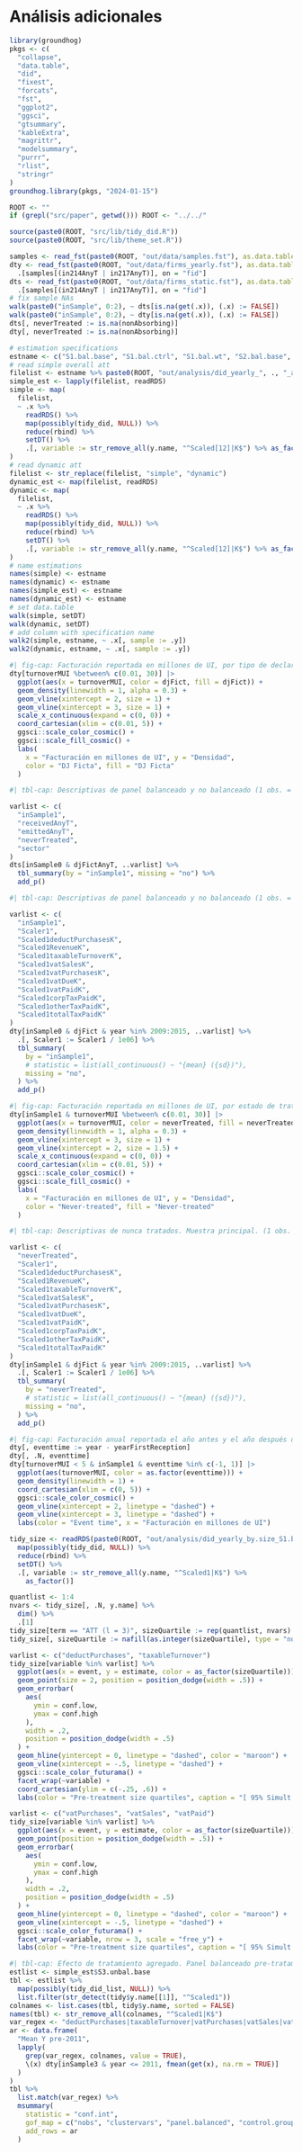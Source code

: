 # Análisis adicionales
```r
library(groundhog)
pkgs <- c(
  "collapse",
  "data.table",
  "did",
  "fixest",
  "forcats",
  "fst",
  "ggplot2",
  "ggsci",
  "gtsummary",
  "kableExtra",
  "magrittr",
  "modelsummary",
  "purrr",
  "rlist",
  "stringr"
)
groundhog.library(pkgs, "2024-01-15")

ROOT <- ""
if (grepl("src/paper", getwd())) ROOT <- "../../"

source(paste0(ROOT, "src/lib/tidy_did.R"))
source(paste0(ROOT, "src/lib/theme_set.R"))
```

```r
samples <- read_fst(paste0(ROOT, "out/data/samples.fst"), as.data.table = TRUE)
dty <- read_fst(paste0(ROOT, "out/data/firms_yearly.fst"), as.data.table = TRUE) %>%
  .[samples[(in214AnyT | in217AnyT)], on = "fid"]
dts <- read_fst(paste0(ROOT, "out/data/firms_static.fst"), as.data.table = TRUE) %>%
  .[samples[(in214AnyT | in217AnyT)], on = "fid"]
# fix sample NAs
walk(paste0("inSample", 0:2), ~ dts[is.na(get(.x)), (.x) := FALSE])
walk(paste0("inSample", 0:2), ~ dty[is.na(get(.x)), (.x) := FALSE])
dts[, neverTreated := is.na(nonAbsorbing)]
dty[, neverTreated := is.na(nonAbsorbing)]
```

```r
# estimation specifications
estname <- c("S1.bal.base", "S1.bal.ctrl", "S1.bal.wt", "S2.bal.base", "S3.unbal.base", "S3.unbal.wt")
# read simple overall att
filelist <- estname %>% paste0(ROOT, "out/analysis/did_yearly_", ., "_aggte.simple.RDS")
simple_est <- lapply(filelist, readRDS)
simple <- map(
  filelist,
  ~ .x %>%
    readRDS() %>%
    map(possibly(tidy_did, NULL)) %>%
    reduce(rbind) %>%
    setDT() %>%
    .[, variable := str_remove_all(y.name, "^Scaled[12]|K$") %>% as_factor()]
)
# read dynamic att
filelist <- str_replace(filelist, "simple", "dynamic")
dynamic_est <- map(filelist, readRDS)
dynamic <- map(
  filelist,
  ~ .x %>%
    readRDS() %>%
    map(possibly(tidy_did, NULL)) %>%
    reduce(rbind) %>%
    setDT() %>%
    .[, variable := str_remove_all(y.name, "^Scaled[12]|K$") %>% as_factor()]
)
# name estimations
names(simple) <- estname
names(dynamic) <- estname
names(simple_est) <- estname
names(dynamic_est) <- estname
# set data.table
walk(simple, setDT)
walk(dynamic, setDT)
# add column with specification name
walk2(simple, estname, ~ .x[, sample := .y])
walk2(dynamic, estname, ~ .x[, sample := .y])
```

```r
#| fig-cap: Facturación reportada en millones de UI, por tipo de declaración.
dty[turnoverMUI %between% c(0.01, 30)] |>
  ggplot(aes(x = turnoverMUI, color = djFict, fill = djFict)) +
  geom_density(linewidth = 1, alpha = 0.3) +
  geom_vline(xintercept = 2, size = 1) +
  geom_vline(xintercept = 3, size = 1) +
  scale_x_continuous(expand = c(0, 0)) +
  coord_cartesian(xlim = c(0.01, 5)) +
  ggsci::scale_color_cosmic() +
  ggsci::scale_fill_cosmic() +
  labs(
    x = "Facturación en millones de UI", y = "Densidad",
    color = "DJ Ficta", fill = "DJ Ficta"
  )
```

```r
#| tbl-cap: Descriptivas de panel balanceado y no balanceado (1 obs. = 1 firma).

varlist <- c(
  "inSample1",
  "receivedAnyT",
  "emittedAnyT",
  "neverTreated",
  "sector"
)
dts[inSample0 & djFictAnyT, ..varlist] %>%
  tbl_summary(by = "inSample1", missing = "no") %>%
  add_p()
```

```r
#| tbl-cap: Descriptivas de panel balanceado y no balanceado (1 obs. = 1 año-firma).

varlist <- c(
  "inSample1",
  "Scaler1",
  "Scaled1deductPurchasesK",
  "Scaled1RevenueK",
  "Scaled1taxableTurnoverK",
  "Scaled1vatSalesK",
  "Scaled1vatPurchasesK",
  "Scaled1vatDueK",
  "Scaled1vatPaidK",
  "Scaled1corpTaxPaidK",
  "Scaled1otherTaxPaidK",
  "Scaled1totalTaxPaidK"
)
dty[inSample0 & djFict & year %in% 2009:2015, ..varlist] %>%
  .[, Scaler1 := Scaler1 / 1e06] %>%
  tbl_summary(
    by = "inSample1",
    # statistic = list(all_continuous() ~ "{mean} ({sd})"),
    missing = "no",
  ) %>%
  add_p()
```

```r
#| fig-cap: Facturación reportada en millones de UI, por estado de tratamiento. Muestra principal.
dty[inSample1 & turnoverMUI %between% c(0.01, 30)] |>
  ggplot(aes(x = turnoverMUI, color = neverTreated, fill = neverTreated)) +
  geom_density(linewidth = 1, alpha = 0.3) +
  geom_vline(xintercept = 3, size = 1) +
  geom_vline(xintercept = 2, size = 1.5) +
  scale_x_continuous(expand = c(0, 0)) +
  coord_cartesian(xlim = c(0.01, 5)) +
  ggsci::scale_color_cosmic() +
  ggsci::scale_fill_cosmic() +
  labs(
    x = "Facturación en millones de UI", y = "Densidad",
    color = "Never-treated", fill = "Never-treated"
  )
```

```r
#| tbl-cap: Descriptivas de nunca tratados. Muestra principal. (1 obs. = 1 año-firma).

varlist <- c(
  "neverTreated",
  "Scaler1",
  "Scaled1deductPurchasesK",
  "Scaled1RevenueK",
  "Scaled1taxableTurnoverK",
  "Scaled1vatSalesK",
  "Scaled1vatPurchasesK",
  "Scaled1vatDueK",
  "Scaled1vatPaidK",
  "Scaled1corpTaxPaidK",
  "Scaled1otherTaxPaidK",
  "Scaled1totalTaxPaidK"
)
dty[inSample1 & djFict & year %in% 2009:2015, ..varlist] %>%
  .[, Scaler1 := Scaler1 / 1e06] %>%
  tbl_summary(
    by = "neverTreated",
    # statistic = list(all_continuous() ~ "{mean} ({sd})"),
    missing = "no",
  ) %>%
  add_p()
```

```r
#| fig-cap: Facturación anual reportada el año antes y el año después de recibir la primera factura electrónica. Muestra principal.
dty[, eventtime := year - yearFirstReception]
dty[, .N, eventtime]
dty[turnoverMUI < 5 & inSample1 & eventtime %in% c(-1, 1)] |>
  ggplot(aes(turnoverMUI, color = as.factor(eventtime))) +
  geom_density(linewidth = 1) +
  coord_cartesian(xlim = c(0, 5)) +
  ggsci::scale_color_cosmic() +
  geom_vline(xintercept = 2, linetype = "dashed") +
  geom_vline(xintercept = 3, linetype = "dashed") +
  labs(color = "Event time", x = "Facturación en millones de UI")
```

```r
tidy_size <- readRDS(paste0(ROOT, "out/analysis/did_yearly_by.size_S1.bal.base_aggte.dynamic.RDS")) %>%
  map(possibly(tidy_did, NULL)) %>%
  reduce(rbind) %>%
  setDT() %>%
  .[, variable := str_remove_all(y.name, "^Scaled1|K$") %>%
    as_factor()]

quantlist <- 1:4
nvars <- tidy_size[, .N, y.name] %>%
  dim() %>%
  .[1]
tidy_size[term == "ATT (l = 3)", sizeQuartile := rep(quantlist, nvars) %>% as_factor()]
tidy_size[, sizeQuartile := nafill(as.integer(sizeQuartile), type = "nocb")]

varlist <- c("deductPurchases", "taxableTurnover")
tidy_size[variable %in% varlist] %>%
  ggplot(aes(x = event, y = estimate, color = as_factor(sizeQuartile))) +
  geom_point(size = 2, position = position_dodge(width = .5)) +
  geom_errorbar(
    aes(
      ymin = conf.low,
      ymax = conf.high
    ),
    width = .2, 
    position = position_dodge(width = .5)
  ) +
  geom_hline(yintercept = 0, linetype = "dashed", color = "maroon") +
  geom_vline(xintercept = -.5, linetype = "dashed") +
  ggsci::scale_color_futurama() +
  facet_wrap(~variable) +
  coord_cartesian(ylim = c(-.25, .6)) +
  labs(color = "Pre-treatment size quartiles", caption = "[ 95% Simult. CI ]")
```

```r
varlist <- c("vatPurchases", "vatSales", "vatPaid")
tidy_size[variable %in% varlist] %>%
  ggplot(aes(x = event, y = estimate, color = as_factor(sizeQuartile))) +
  geom_point(position = position_dodge(width = .5)) +
  geom_errorbar(
    aes(
      ymin = conf.low,
      ymax = conf.high
    ),
    width = .2, 
    position = position_dodge(width = .5)
  ) +
  geom_hline(yintercept = 0, linetype = "dashed", color = "maroon") +
  geom_vline(xintercept = -.5, linetype = "dashed") +
  ggsci::scale_color_futurama() +
  facet_wrap(~variable, nrow = 3, scale = "free_y") +
  labs(color = "Pre-treatment size quartiles", caption = "[ 95% Simult. CI ]")
```


```r
#| tbl-cap: Efecto de tratamiento agregado. Panel balanceado pre-tratamiento, permitiendo salidas.
estlist <- simple_est$S3.unbal.base
tbl <- estlist %>%
  map(possibly(tidy_did_list, NULL)) %>%
  list.filter(str_detect(tidy$y.name[[1]], "^Scaled1"))
colnames <- list.cases(tbl, tidy$y.name, sorted = FALSE)
names(tbl) <- str_remove_all(colnames, "^Scaled1|K$")
var_regex <- "deductPurchases|taxableTurnover|vatPurchases|vatSales|vatPaid"
ar <- data.frame(
  "Mean Y pre-2011",
  lapply(
    grep(var_regex, colnames, value = TRUE),
    \(x) dty[inSample3 & year <= 2011, fmean(get(x), na.rm = TRUE)]
  )
)
tbl %>%
  list.match(var_regex) %>%
  msummary(
    statistic = "conf.int",
    gof_map = c("nobs", "clustervars", "panel.balanced", "control.group"),
    add_rows = ar
  )
```
